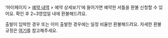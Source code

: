 ‘마이페이지 > [예약 내역](/mypage/shuttle?type=current) > 예약 상세보기’에 들어가면 예약한 셔틀을 환불 신청할 수 있어요. 확인 후 2~3영업일 내에 환불해드려요.

출발이 임박한 경우 또는 이미 출발한 경우에는 일정 비율만 환불해드려요. 자세한 환불 규정은 [여기](/TODO)를 참고해주세요.

